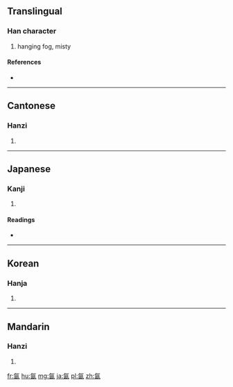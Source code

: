 ==Translingual==

===Han character===
{{Han char|rn=84|rad=气|as=06|sn=10|four=80617|canj=ONWK|ids=⿹气因}}

# hanging fog, misty

====References====
* {{Han ref|kx=0599.140|dkj=17060|dj=0992.010|hdz=32011.100|uh=6C24|ud=27684|bh=AEF4|bd=44788}}

----

==Cantonese==

===Hanzi===
{{yue-hanzi|jyut=jan1|y=yan1}}

# {{defn|lang=yue|sort=气06}}

----

==Japanese==

===Kanji===
{{ja-kanji|grade=|rs=气06}}

# {{defn|lang=ja|sort=气06}}

====Readings====
* {{ja-readings|on=[[いん]] (in)|kun=}}

----

==Korean==

===Hanja===
{{ko-hanja|hangeul=인|eumhun=|rv=in|mr=in|y=in}}

# {{defn|lang=ko|sort=气06}}

----

==Mandarin==

===Hanzi===
{{cmn-hanzi|pin=[[yán]] ([[yan2]]), [[yīn]] ([[yin1]])|wg=yen<sup>2</sup>, yin<sup>1</sup>}}

# {{defn|lang=cmn|sort=气06}}

[[fr:氤]]
[[hu:氤]]
[[mg:氤]]
[[ja:氤]]
[[pl:氤]]
[[zh:氤]]
